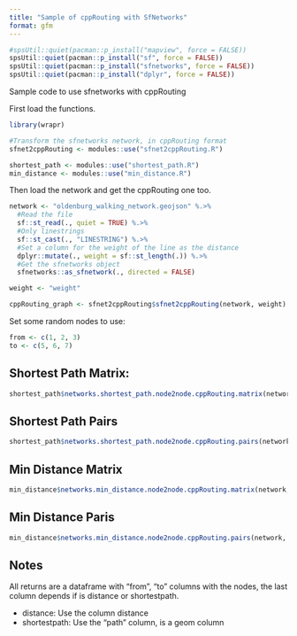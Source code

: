 ```yaml
---
title: "Sample of cppRouting with SfNetworks"
format: gfm
---
```


```R
#spsUtil::quiet(pacman::p_install("mapview", force = FALSE))
spsUtil::quiet(pacman::p_install("sf", force = FALSE))
spsUtil::quiet(pacman::p_install("sfnetworks", force = FALSE))
spsUtil::quiet(pacman::p_install("dplyr", force = FALSE))
```

Sample code to use sfnetworks with cppRouting

First load the functions.

```R
library(wrapr)

#Transform the sfnetworks network, in cppRouting format
sfnet2cppRouting <- modules::use("sfnet2cppRouting.R")

shortest_path <- modules::use("shortest_path.R")
min_distance <- modules::use("min_distance.R")
```

Then load the network and get the cppRouting one too.

```R
network <- "oldenburg_walking_network.geojson" %.>%
  #Read the file
  sf::st_read(., quiet = TRUE) %.>%
  #Only linestrings
  sf::st_cast(., "LINESTRING") %.>%
  #Set a column for the weight of the line as the distance
  dplyr::mutate(., weight = sf::st_length(.)) %.>%
  #Get the sfnetworks object
  sfnetworks::as_sfnetwork(., directed = FALSE)

weight <- "weight"

cppRouting_graph <- sfnet2cppRouting$sfnet2cppRouting(network, weight)
```

Set some random nodes to use:

```R
from <- c(1, 2, 3)
to <- c(5, 6, 7)
```

## Shortest Path Matrix:
```R
shortest_path$networks.shortest_path.node2node.cppRouting.matrix(network, cppRouting_graph, from, to)
```


## Shortest Path Pairs
```R
shortest_path$networks.shortest_path.node2node.cppRouting.pairs(network, cppRouting_graph, from, to)
```

## Min Distance Matrix
```R
min_distance$networks.min_distance.node2node.cppRouting.matrix(network, cppRouting_graph, from, to)
```

## Min Distance Paris
```R
min_distance$networks.min_distance.node2node.cppRouting.pairs(network, cppRouting_graph, from, to)
```

## Notes

All returns are a dataframe with "from", "to" columns with the nodes, the last column depends if is distance or shortestpath.

- distance: Use the column distance
- shortestpath: Use the "path" column, is a geom column